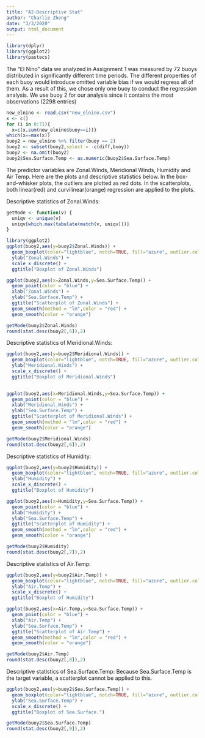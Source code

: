 ```yaml
---
title: "A2-Descriptive Stat"
author: "Charlie Zheng"
date: "3/3/2020"
output: html_document
---
```



```r
library(dplyr)
library(ggplot2)
library(pastecs)
```

The “El Nino” data we analyzed in Assignment 1 was measured by 72 buoys distributed in significantly different time periods. The different properties of each buoy would introduce omitted variable bias if we would regress all of them. As a result of this, we chose only one buoy to conduct the regression analysis. We use buoy 2 for our analysis since it contains the most observations (2298 entries)

```r
new_elnino <- read.csv("new_elnino.csv")
x <- c()
for (i in 0:71){
  x=c(x,sum(new_elnino$buoy==i))}
which(x==max(x))
buoy2 = new_elnino %>% filter(buoy == 2)
buoy2 <- subset(buoy2,select = -c(diff,buoy))
buoy2 <- na.omit(buoy2)
buoy2$Sea.Surface.Temp <- as.numeric(buoy2$Sea.Surface.Temp)

```
The predictor variables are Zonal.Winds, Meridional Winds, Humidity and Air Temp.
Here are the plots and descriptive statistics below. In the box-and-whisker plots, the outliers are plotted as red dots. In the scatterplots, both linear(red) and curvilinear(orange) regression are applied to the plots.

Descriptive statistics of Zonal.Winds:

```r
getMode <- function(v) {
  uniqv <- unique(v)
  uniqv[which.max(tabulate(match(v, uniqv)))]
}

library(ggplot2)
ggplot(buoy2,aes(y=buoy2$Zonal.Winds)) + 
  geom_boxplot(color="lightblue", notch=TRUE, fill="azure", outlier.color="red", outlier.shape=20,outlier.size=4) +
  ylab("Zonal.Winds") +
  scale_x_discrete() +
  ggtitle("Boxplot of Zonal.Winds")

ggplot(buoy2,aes(x=Zonal.Winds,y=Sea.Surface.Temp)) + 
  geom_point(color = "blue") +
  xlab("Zonal.Winds") +
  ylab("Sea.Surface.Temp") +
  ggtitle("Scatterplot of Zonal.Winds") +
  geom_smooth(method = "lm",color = "red") +
  geom_smooth(color = "orange")

getMode(buoy2$Zonal.Winds)
round(stat.desc(buoy2[,5]),2)

```

Descriptive statistics of Meridional.Winds:

```r
ggplot(buoy2,aes(y=buoy2$Meridional.Winds)) + 
  geom_boxplot(color="lightblue", notch=TRUE, fill="azure", outlier.color="red", outlier.shape=20,outlier.size=4) +
  ylab("Meridional.Winds") +
  scale_x_discrete() +
  ggtitle("Boxplot of Meridional.Winds")
  

ggplot(buoy2,aes(x=Meridional.Winds,y=Sea.Surface.Temp)) + 
  geom_point(color = "blue") +
  xlab("Meridional.Winds") +
  ylab("Sea.Surface.Temp") +
  ggtitle("Scatterplot of Meridional.Winds") +
  geom_smooth(method = "lm",color = "red") +
  geom_smooth(color = "orange")

getMode(buoy2$Meridional.Winds)
round(stat.desc(buoy2[,6]),2)

```

Descriptive statistics of Humidity:

```r
ggplot(buoy2,aes(y=buoy2$Humidity)) + 
  geom_boxplot(color="lightblue", notch=TRUE, fill="azure", outlier.color="red", outlier.shape=20,outlier.size=4) +
  ylab("Humidity") +
  scale_x_discrete() +
  ggtitle("Boxplot of Humidity")

ggplot(buoy2,aes(x=Humidity,y=Sea.Surface.Temp)) + 
  geom_point(color = "blue") +
  xlab("Humidity") +
  ylab("Sea.Surface.Temp") +
  ggtitle("Scatterplot of Humidity") +
  geom_smooth(method = "lm",color = "red") +
  geom_smooth(color = "orange")

getMode(buoy2$Humidity)
round(stat.desc(buoy2[,7]),2)
```

Descriptive statistics of Air.Temp:

```r
ggplot(buoy2,aes(y=buoy2$Air.Temp)) + 
  geom_boxplot(color="lightblue", notch=TRUE, fill="azure", outlier.color="red", outlier.shape=20,outlier.size=4) +
  ylab("Air.Temp") +
  scale_x_discrete() +
  ggtitle("Boxplot of Humidity")

ggplot(buoy2,aes(x=Air.Temp,y=Sea.Surface.Temp)) + 
  geom_point(color = "blue") +
  xlab("Air.Temp") +
  ylab("Sea.Surface.Temp") +
  ggtitle("Scatterplot of Air.Temp") +
  geom_smooth(method = "lm",color = "red") +
  geom_smooth(color = "orange")

getMode(buoy2$Air.Temp)
round(stat.desc(buoy2[,8]),2)
```

Descriptive statistics of Sea.Surface.Temp:
Because Sea.Surface.Temp is the target variable, a scatterplot cannot be applied to this.

```r
ggplot(buoy2,aes(y=buoy2$Sea.Surface.Temp)) + 
  geom_boxplot(color="lightblue", notch=TRUE, fill="azure", outlier.color="red", outlier.shape=20,outlier.size=4) +
  ylab("Sea.Surface.Temp") +
  scale_x_discrete() +
  ggtitle("Boxplot of Sea.Surface.")

getMode(buoy2$Sea.Surface.Temp)
round(stat.desc(buoy2[,9]),2)
```